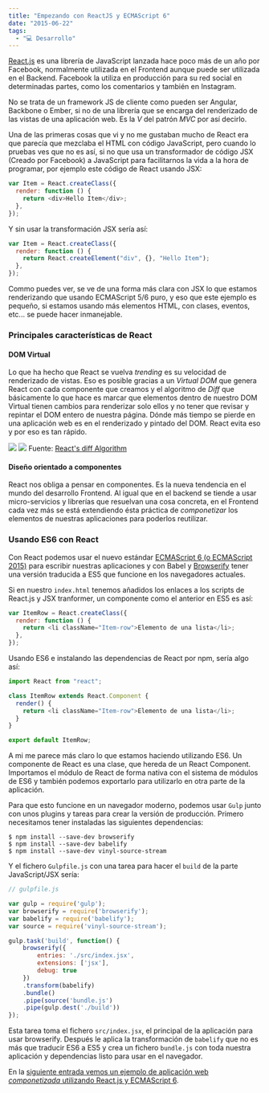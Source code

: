 ```yaml
---
title: "Empezando con ReactJS y ECMAScript 6"
date: "2015-06-22"
tags:
  - "💻 Desarrollo"
---
```


[React.js](http://facebook.github.io) es una librería de JavaScript lanzada hace poco más de un año por Facebook, normalmente utilizada en el Frontend aunque puede ser utilizada en el Backend. Facebook la utiliza en producción para su red social en determinadas partes, como los comentarios y también en Instagram.

No se trata de un framework JS de cliente como pueden ser Angular, Backbone o Ember, si no de una librería que se encarga del renderizado de las vistas de una aplicación web. Es la _V_ del patrón _MVC_ por así decirlo.

Una de las primeras cosas que vi y no me gustaban mucho de React era que parecía que mezclaba el HTML con código JavaScript, pero cuando lo pruebas ves que no es así, si no que usa un transformador de código JSX (Creado por Facebook) a JavaScript para facilitarnos la vida a la hora de programar, por ejemplo este código de React usando JSX:

```js
var Item = React.createClass({
  render: function () {
    return <div>Hello Item</div>;
  },
});
```

Y sin usar la transformación JSX sería así:

```js
var Item = React.createClass({
  render: function () {
    return React.createElement("div", {}, "Hello Item");
  },
});
```

Commo puedes ver, se ve de una forma más clara con JSX lo que estamos renderizando que usando ECMAScript 5/6 puro, y eso que este ejemplo es pequeño, si estamos usando más elementos HTML, con clases, eventos, etc... se puede hacer inmanejable.

### Principales características de React

#### DOM Virtual

Lo que ha hecho que React se vuelva _trending_ es su velocidad de renderizado de vistas. Eso es posible gracias a un _Virtual DOM_ que genera React con cada componente que creamos y el algoritmo de _Diff_ que básicamente lo que hace es marcar que elementos dentro de nuestro DOM Virtual tienen cambios para renderizar solo ellos y no tener que revisar y repintar el DOM entero de nuestra página. Dónde más tiempo se pierde en una aplicación web es en el renderizado y pintado del DOM. React evita eso y por eso es tan rápido.

![](/images/empezando-con-react-js-y-ecmascript-6/4.png)
![](/images/empezando-con-react-js-y-ecmascript-6/5.png)
Fuente: [React's diff Algorithm](http://calendar.perfplanet.com/2013/diff/)

#### Diseño orientado a componentes

React nos obliga a pensar en componentes. Es la nueva tendencia en el mundo del desarrollo Frontend. Al igual que en el backend se tiende a usar micro-servicios y librerías que resuelvan una cosa concreta, en el Frontend cada vez más se está extendiendo ésta práctica de _componetizar_ los elementos de nuestras aplicaciones para poderlos reutilizar.

### Usando ES6 con React

Con React podemos usar el nuevo estándar [ECMAScript 6 (o ECMAScript 2015)](/ecmascript6t/) para escribir nuestras aplicaciones y con Babel y [Browserify](/browserify-desarrollando-tu-frontend-como-en-node-js/) tener una versión traducida a ES5 que funcione en los navegadores actuales.

Si en nuestro `index.html` tenemos añadidos los enlaces a los scripts de React.js y JSX tranformer, un componente como el anterior en ES5 es así:

```js
var ItemRow = React.createClass({
  render: function () {
    return <li className="Item-row">Elemento de una lista</li>;
  },
});
```

Usando ES6 e instalando las dependencias de React por npm, sería algo así:

```js
import React from "react";

class ItemRow extends React.Component {
  render() {
    return <li className="Item-row">Elemento de una lista</li>;
  }
}

export default ItemRow;
```

A mi me parece más claro lo que estamos haciendo utilizando ES6. Un componente de React es una clase, que hereda de un React Component. Importamos el módulo de React de forma nativa con el sistema de módulos de ES6 y también podemos exportarlo para utilizarlo en otra parte de la aplicación.

Para que esto funcione en un navegador moderno, podemos usar `Gulp` junto con unos plugins y tareas para crear la versión de producción. Primero necesitamos tener instaladas las siguientes dependencias:

```shell
$ npm install --save-dev browserify
$ npm install --save-dev babelify
$ npm install --save-dev vinyl-source-stream
```

Y el fichero `Gulpfile.js` con una tarea para hacer el `build` de la parte JavaScript/JSX sería:

```js
// gulpfile.js

var gulp = require('gulp');
var browserify = require('browserify');
var babelify = require('babelify');
var source = require('vinyl-source-stream');

gulp.task('build', function() {
	browserify({
    	entries: './src/index.jsx',
        extensions: ['jsx'],
        debug: true
    })
    .transform(babelify)
    .bundle()
    .pipe(source('bundle.js')
    .pipe(gulp.dest('./build'))
});
```

Esta tarea toma el fichero `src/index.jsx`, el principal de la aplicación para usar browserify. Después le aplica la transformación de `babelify` que no es más que traducir ES6 a ES5 y crea un fichero `bundle.js` con toda nuestra aplicación y dependencias listo para usar en el navegador.

En la [siguiente entrada vemos un ejemplo de aplicación web _componetizada_ utilizando React.js y ECMAScript 6](/ejemplo-de-aplicacion-con-react-js-en-ecmascript-6/).
